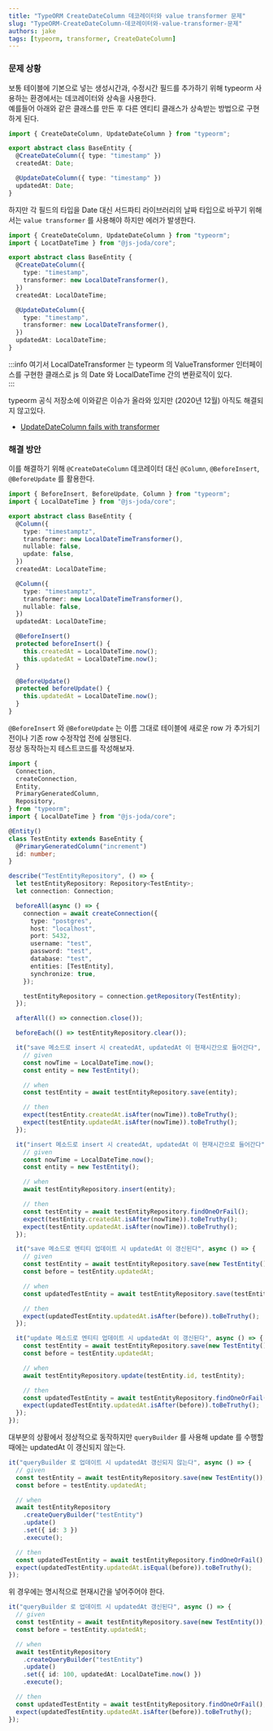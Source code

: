 ```yaml
---
title: "TypeORM CreateDateColumn 데코레이터와 value transformer 문제"
slug: "TypeORM-CreateDateColumn-데코레이터와-value-transformer-문제"
authors: jake
tags: [typeorm, transformer, CreateDateColumn]
---
```


### 문제 상황

보통 테이블에 기본으로 넣는 생성시간과, 수정시간 필드를 추가하기 위해 typeorm 사용하는 환경에서는 데코레이터와 상속을 사용한다.  
예를들어 아래와 같은 클래스를 만든 후 다른 엔티티 클래스가 상속받는 방법으로 구현하게 된다.

<!--truncate-->

```ts
import { CreateDateColumn, UpdateDateColumn } from "typeorm";

export abstract class BaseEntity {
  @CreateDateColumn({ type: "timestamp" })
  createdAt: Date;

  @UpdateDateColumn({ type: "timestamp" })
  updatedAt: Date;
}
```

하지만 각 필드의 타입을 Date 대신 서드파티 라이브러리의 날짜 타입으로 바꾸기 위해서는 `value transformer` 를 사용해야 하지만 에러가 발생한다.

```ts
import { CreateDateColumn, UpdateDateColumn } from "typeorm";
import { LocatDateTime } from "@js-joda/core";

export abstract class BaseEntity {
  @CreateDateColumn({
    type: "timestamp",
    transformer: new LocalDateTransformer(),
  })
  createdAt: LocalDateTime;

  @UpdateDateColumn({
    type: "timestamp",
    transformer: new LocalDateTransformer(),
  })
  updatedAt: LocalDateTime;
}
```

:::info
여기서 LocalDateTransformer 는 typeorm 의 ValueTransformer 인터페이스를 구현한 클래스로
js 의 Date 와 LocalDateTime 간의 변환로직이 있다.  
:::

typeorm 공식 저장소에 이와같은 이슈가 올라와 있지만 (2020년 12월) 아직도 해결되지 않고있다.

- [UpdateDateColumn fails with transformer](https://github.com/typeorm/typeorm/issues/7150)

### 해결 방안

이를 해결하기 위해 `@CreateDateColumn` 데코레이터 대신 `@Column`, `@BeforeInsert`, `@BeforeUpdate` 를 활용한다.

```ts
import { BeforeInsert, BeforeUpdate, Column } from "typeorm";
import { LocalDateTime } from "@js-joda/core";

export abstract class BaseEntity {
  @Column({
    type: "timestamptz",
    transformer: new LocalDateTimeTransformer(),
    nullable: false,
    update: false,
  })
  createdAt: LocalDateTime;

  @Column({
    type: "timestamptz",
    transformer: new LocalDateTimeTransformer(),
    nullable: false,
  })
  updatedAt: LocalDateTime;

  @BeforeInsert()
  protected beforeInsert() {
    this.createdAt = LocalDateTime.now();
    this.updatedAt = LocalDateTime.now();
  }

  @BeforeUpdate()
  protected beforeUpdate() {
    this.updatedAt = LocalDateTime.now();
  }
}
```

`@BeforeInsert` 와 `@BeforeUpdate` 는 이름 그대로 테이블에 새로운 row 가 추가되기 전이나 기존 row 수정작업 전에 실행된다.  
정상 동작하는지 테스트코드를 작성해보자.

```ts
import {
  Connection,
  createConnection,
  Entity,
  PrimaryGeneratedColumn,
  Repository,
} from "typeorm";
import { LocalDateTime } from "@js-joda/core";

@Entity()
class TestEntity extends BaseEntity {
  @PrimaryGeneratedColumn("increment")
  id: number;
}

describe("TestEntityRepository", () => {
  let testEntityRepository: Repository<TestEntity>;
  let connection: Connection;

  beforeAll(async () => {
    connection = await createConnection({
      type: "postgres",
      host: "localhost",
      port: 5432,
      username: "test",
      password: "test",
      database: "test",
      entities: [TestEntity],
      synchronize: true,
    });

    testEntityRepository = connection.getRepository(TestEntity);
  });

  afterAll(() => connection.close());

  beforeEach(() => testEntityRepository.clear());

  it("save 메소드로 insert 시 createdAt, updatedAt 이 현재시간으로 들어간다", async () => {
    // given
    const nowTime = LocalDateTime.now();
    const entity = new TestEntity();

    // when
    const testEntity = await testEntityRepository.save(entity);

    // then
    expect(testEntity.createdAt.isAfter(nowTime)).toBeTruthy();
    expect(testEntity.updatedAt.isAfter(nowTime)).toBeTruthy();
  });

  it("insert 메소드로 insert 시 createdAt, updatedAt 이 현재시간으로 들어간다", async () => {
    // given
    const nowTime = LocalDateTime.now();
    const entity = new TestEntity();

    // when
    await testEntityRepository.insert(entity);

    // then
    const testEntity = await testEntityRepository.findOneOrFail();
    expect(testEntity.createdAt.isAfter(nowTime)).toBeTruthy();
    expect(testEntity.updatedAt.isAfter(nowTime)).toBeTruthy();
  });

  it("save 메소드로 엔티티 업데이트 시 updatedAt 이 갱신된다", async () => {
    // given
    const testEntity = await testEntityRepository.save(new TestEntity());
    const before = testEntity.updatedAt;

    // when
    const updatedTestEntity = await testEntityRepository.save(testEntity);

    // then
    expect(updatedTestEntity.updatedAt.isAfter(before)).toBeTruthy();
  });

  it("update 메소드로 엔티티 업데이트 시 updatedAt 이 갱신된다", async () => {
    const testEntity = await testEntityRepository.save(new TestEntity());
    const before = testEntity.updatedAt;

    // when
    await testEntityRepository.update(testEntity.id, testEntity);

    // then
    const updatedTestEntity = await testEntityRepository.findOneOrFail();
    expect(updatedTestEntity.updatedAt.isAfter(before)).toBeTruthy();
  });
});
```

대부분의 상황에서 정상적으로 동작하지만 `queryBuilder` 를 사용해 update 를 수행할 때에는 updatedAt 이 갱신되지 않는다.

```ts
it("queryBuilder 로 업데이트 시 updatedAt 갱신되지 않는다", async () => {
  // given
  const testEntity = await testEntityRepository.save(new TestEntity());
  const before = testEntity.updatedAt;

  // when
  await testEntityRepository
    .createQueryBuilder("testEntity")
    .update()
    .set({ id: 3 })
    .execute();

  // then
  const updatedTestEntity = await testEntityRepository.findOneOrFail();
  expect(updatedTestEntity.updatedAt.isEqual(before)).toBeTruthy();
});
```

위 경우에는 명시적으로 현재시간을 넣어주어야 한다.

```ts
it("queryBuilder 로 업데이트 시 updatedAt 갱신된다", async () => {
  // given
  const testEntity = await testEntityRepository.save(new TestEntity());
  const before = testEntity.updatedAt;

  // when
  await testEntityRepository
    .createQueryBuilder("testEntity")
    .update()
    .set({ id: 100, updatedAt: LocalDateTime.now() })
    .execute();

  // then
  const updatedTestEntity = await testEntityRepository.findOneOrFail();
  expect(updatedTestEntity.updatedAt.isAfter(before)).toBeTruthy();
});
```
